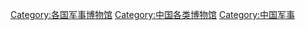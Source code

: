 [[Category:各国军事博物馆|Category:各国军事博物馆]]
[[Category:中国各类博物馆|Category:中国各类博物馆]]
[[Category:中国军事|Category:中国军事]]